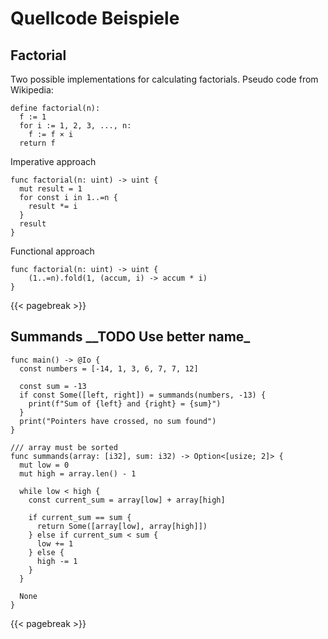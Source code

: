 <!-- # Source Code Examples -->
# Quellcode Beispiele

## Factorial

Two possible implementations for calculating factorials.
Pseudo code from Wikipedia:
```
define factorial(n):
  f := 1
  for i := 1, 2, 3, ..., n:
    f := f × i
  return f
```

Imperative approach
```rym
func factorial(n: uint) -> uint {
  mut result = 1
  for const i in 1..=n {
    result *= i
  }
  result
}
```

Functional approach
```rym
func factorial(n: uint) -> uint {
	(1..=n).fold(1, (accum, i) -> accum * i)
}
```

{{< pagebreak >}}

## Summands __TODO Use better name_

```rym
func main() -> @Io {
  const numbers = [-14, 1, 3, 6, 7, 7, 12]

  const sum = -13
  if const Some([left, right]) = summands(numbers, -13) {
    print(f"Sum of {left} and {right} = {sum}")
  }
  print("Pointers have crossed, no sum found")
}

/// array must be sorted
func summands(array: [i32], sum: i32) -> Option<[usize; 2]> {
  mut low = 0
  mut high = array.len() - 1

  while low < high {
    const current_sum = array[low] + array[high]

    if current_sum == sum {
      return Some([array[low], array[high]])
    } else if current_sum < sum {
      low += 1
    } else {
      high -= 1
    }
  }

  None
}
```

{{< pagebreak >}}
